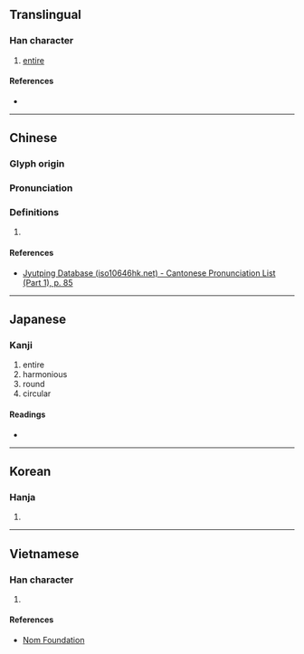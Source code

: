 {{character info/new}}
==Translingual==

===Han character===
{{Han char|rn=31|rad=囗|as=19|sn=22|four=|canj=WVFF|ids=⿴囗䜌}}

# [[entire]]

====References====
* {{Han ref|kx=0221.190|dkj=04866|dj=0453.210|hdz=10727.150|uh=571D|ud=22301}}

----

==Chinese==
{{zh-forms}}

===Glyph origin===
{{Han etym}}

===Pronunciation===
{{zh-pron
|m=luán
|c=lyun4
|mc=y
|oc=y
|cat=
}}

===Definitions===
{{zh-hanzi}}

# {{rfdef|zh}}

====References====
* [http://www.iso10646hk.net/jp/document/download.jsp Jyutping Database (iso10646hk.net) - Cantonese Pronunciation List (Part 1), p. 85]

----

==Japanese==

===Kanji===
{{ja-kanji|grade=|rs=囗19}}

# entire
# harmonious
# round
# circular

====Readings====
* {{ja-readings|on=らん|kun=<!--おうち-, ひじき-, まど-か, -->まる-い}}

----

==Korean==

===Hanja===
{{ko-hanja|hangeul=란|rv=ran|mr=ran}}

# {{rfdef|ko|sort=囗19}}

----

==Vietnamese==

===Han character===
{{vi-hantu|loan|rs=囗19}}

# {{rfdef|vi|sort=囗19}}

====References====
* [http://nomfoundation.org/common/nom_details.php?codepoint=571d Nom Foundation]